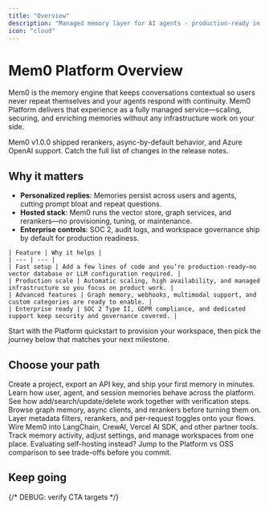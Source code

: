 ```yaml
---
title: "Overview"
description: "Managed memory layer for AI agents - production-ready in minutes"
icon: "cloud"
---
```


# Mem0 Platform Overview

Mem0 is the memory engine that keeps conversations contextual so users never repeat themselves and your agents respond with continuity. Mem0 Platform delivers that experience as a fully managed service—scaling, securing, and enriching memories without any infrastructure work on your side.

<Tip>
  Mem0 v1.0.0 shipped rerankers, async-by-default behavior, and Azure OpenAI support. Catch the full list of changes in the <Link href="/changelog">release notes</Link>.
</Tip>

## Why it matters

- **Personalized replies**: Memories persist across users and agents, cutting prompt bloat and repeat questions.
- **Hosted stack**: Mem0 runs the vector store, graph services, and rerankers—no provisioning, tuning, or maintenance.
- **Enterprise controls**: SOC 2, audit logs, and workspace governance ship by default for production readiness.

<AccordionGroup>
  <Accordion title="What you get with Mem0 Platform" icon="sparkles">

    | Feature | Why it helps |
    | --- | --- |
    | Fast setup | Add a few lines of code and you’re production-ready—no vector database or LLM configuration required. |
    | Production scale | Automatic scaling, high availability, and managed infrastructure so you focus on product work. |
    | Advanced features | Graph memory, webhooks, multimodal support, and custom categories are ready to enable. |
    | Enterprise ready | SOC 2 Type II, GDPR compliance, and dedicated support keep security and governance covered. |
  </Accordion>
</AccordionGroup>

<Info>
  Start with the <Link href="/platform/quickstart">Platform quickstart</Link> to provision your workspace, then pick the journey below that matches your next milestone.
</Info>

## Choose your path

<CardGroup cols={2}>
  <Card title="Launch Your Workspace" icon="rocket" href="/platform/quickstart">
    Create a project, export an API key, and ship your first memory in minutes.
  </Card>
  <Card title="Understand Memory Types" icon="brain" href="/core-concepts/memory-types">
    Learn how user, agent, and session memories behave across the platform.
  </Card>
</CardGroup>

<CardGroup cols={3}>
  <Card title="Master Core Operations" icon="circle-check" href="/core-concepts/memory-operations/add">
    See how add/search/update/delete work together with verification steps.
  </Card>
  <Card title="Explore Platform Features" icon="sparkles" href="/platform/features/platform-overview">
    Browse graph memory, async clients, and rerankers before turning them on.
  </Card>
  <Card title="Configure Advanced Operations" icon="bolt" href="/platform/advanced-memory-operations">
    Layer metadata filters, rerankers, and per-request toggles onto your flows.
  </Card>
</CardGroup>

<CardGroup cols={2}>
  <Card title="Connect Integrations" icon="plug" href="/integrations">
    Wire Mem0 into LangChain, CrewAI, Vercel AI SDK, and other partner tools.
  </Card>
  <Card title="Monitor in the Dashboard" icon="presentation" href="https://app.mem0.ai">
    Track memory activity, adjust settings, and manage workspaces from one place.
  </Card>
</CardGroup>

<Tip>
  Evaluating self-hosting instead? Jump to the <Link href="/platform/platform-vs-oss">Platform vs OSS comparison</Link> to see trade-offs before you commit.
</Tip>

## Keep going

{/* DEBUG: verify CTA targets */}

<CardGroup cols={2}>
  <Card
    title="Compare with Open Source"
    description="Review feature parity, migration paths, and when to stay managed."
    icon="arrows-left-right"
    href="/platform/platform-vs-oss"
  />
  <Card
    title="Run the Quickstart"
    description="Provision your workspace, install the SDK, and persist your first memory."
    icon="rocket"
    href="/platform/quickstart"
  />
</CardGroup>
